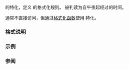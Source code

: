 {{cpp/title|formatter{{small|&lt;std::chrono::duration&gt;}}}}
{{cpp/chrono/duration/navbar}}

{{ddcl|header=chrono|1=
template&lt; class Rep, class Period, class CharT &gt;
struct formatter&lt;std::chrono::duration&lt;Rep, Period&gt;, CharT&gt;;
}}

{{lc|std::formatter}} 的特化，定义 {{lc|std::chrono::duration}} 的格式化规则。{{tt|duration}} 被判读为自午夜起经过的时间。

通常不直接访问，但通过[[cpp/utility/format|格式化函数]]使用 {{lc|std::formatter}} 特化。

===格式说明===
{{cpp/chrono/format spec begin}}
{{cpp/chrono/format spec rows/time}}
{{cpp/chrono/format spec rows/count}}
{{cpp/chrono/format spec fail}}
{{cpp/chrono/format spec rows/year}}
{{cpp/chrono/format spec rows/month}}
{{cpp/chrono/format spec rows/day}}
{{cpp/chrono/format spec rows/weekday}}
{{cpp/chrono/format spec rows/date}}
{{cpp/chrono/format spec rows/zone}}
{{cpp/chrono/format spec rows/others}}
{{cpp/chrono/format spec end}}

===示例===
{{example
|code=
#include &lt;chrono&gt;
#include &lt;print&gt;
using namespace std::chrono_literals;
 
int main()
{
    auto du{3h + 2min + 1s};
 
    std::print(
        "时长为：\n"
        "{}\n"
        "{:%T}\n"
        "{:%H:%M:%S}\n"
        "{:%H 时 %M 分 %S 秒}\n",
        du, du, du, du);
}
|p=true
|output=
时长为：
10921s
03:02:01
03:02:01
03 时 02 分 01 秒
}}

===参阅===
{{dsc begin}}
{{dsc inc|cpp/utility/format/dsc format}}
{{dsc end}}

{{langlinks|en|ja}}